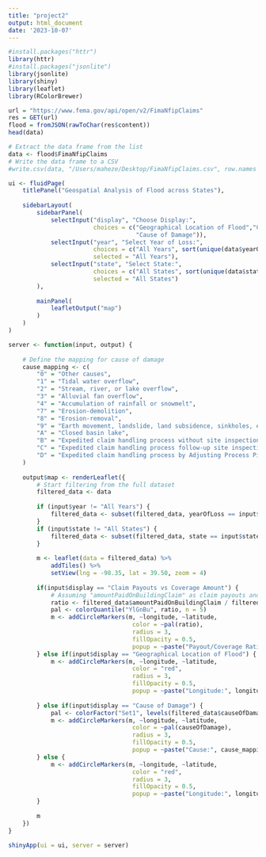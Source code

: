 ```yaml
---
title: "project2"
output: html_document
date: '2023-10-07'
---
```


```r
#install.packages("httr")
library(httr)
#install.packages("jsonlite")
library(jsonlite)
library(shiny)
library(leaflet)
library(RColorBrewer)

```

```r
url = "https://www.fema.gov/api/open/v2/FimaNfipClaims"
res = GET(url)
flood = fromJSON(rawToChar(res$content))
head(data)
```

```r
# Extract the data frame from the list
data <- flood$FimaNfipClaims
# Write the data frame to a CSV
#write.csv(data, "/Users/maheze/Desktop/FimaNfipClaims.csv", row.names = FALSE)
```

```r

ui <- fluidPage(
    titlePanel("Geospatial Analysis of Flood across States"),
    
    sidebarLayout(
        sidebarPanel(
            selectInput("display", "Choose Display:",
                        choices = c("Geographical Location of Flood","Claim Payouts vs Coverage Amount", 
                                    "Cause of Damage")),
            selectInput("year", "Select Year of Loss:",
                        choices = c("All Years", sort(unique(data$yearOfLoss))), 
                        selected = "All Years"),
            selectInput("state", "Select State:",
                        choices = c("All States", sort(unique(data$state))), 
                        selected = "All States")  
        ),
        
        mainPanel(
            leafletOutput("map")
        )
    )
)


```

```r

server <- function(input, output) {
    
    # Define the mapping for cause of damage
    cause_mapping <- c(
        "0" = "Other causes",
        "1" = "Tidal water overflow",
        "2" = "Stream, river, or lake overflow",
        "3" = "Alluvial fan overflow",
        "4" = "Accumulation of rainfall or snowmelt",
        "7" = "Erosion-demolition",
        "8" = "Erosion-removal",
        "9" = "Earth movement, landslide, land subsidence, sinkholes, etc.",
        "A" = "Closed basin lake",
        "B" = "Expedited claim handling process without site inspection",
        "C" = "Expedited claim handling process follow-up site inspection",
        "D" = "Expedited claim handling process by Adjusting Process Pilot Program (Remote Adjustment)"
    )
    
    output$map <- renderLeaflet({
        # Start filtering from the full dataset
        filtered_data <- data
        
        if (input$year != "All Years") {
            filtered_data <- subset(filtered_data, yearOfLoss == input$year)
        }
        if (input$state != "All States") {
            filtered_data <- subset(filtered_data, state == input$state)
        }
        
        m <- leaflet(data = filtered_data) %>%
            addTiles() %>%
            setView(lng = -98.35, lat = 39.50, zoom = 4)
        
        if(input$display == "Claim Payouts vs Coverage Amount") {
            # Assuming "amountPaidOnBuildingClaim" as claim payouts and "totalBuildingInsuranceCoverage" as coverage amount
            ratio <- filtered_data$amountPaidOnBuildingClaim / filtered_data$totalBuildingInsuranceCoverage
            pal <- colorQuantile("YlGnBu", ratio, n = 5)
            m <- addCircleMarkers(m, ~longitude, ~latitude, 
                                   color = ~pal(ratio),
                                   radius = 3, 
                                   fillOpacity = 0.5,
                                   popup = ~paste("Payout/Coverage Ratio:", round(ratio, 2)))
        } else if(input$display == "Geographical Location of Flood") {
            m <- addCircleMarkers(m, ~longitude, ~latitude, 
                                   color = "red", 
                                   radius = 3, 
                                   fillOpacity = 0.5,
                                   popup = ~paste("Longitude:", longitude, "<br>Latitude:", latitude))
  
        } else if(input$display == "Cause of Damage") {
            pal <- colorFactor("Set1", levels(filtered_data$causeOfDamage))
            m <- addCircleMarkers(m, ~longitude, ~latitude, 
                                   color = ~pal(causeOfDamage),
                                   radius = 3, 
                                   fillOpacity = 0.5,
                                   popup = ~paste("Cause:", cause_mapping[as.character(causeOfDamage)]))
        } else {
            m <- addCircleMarkers(m, ~longitude, ~latitude, 
                                   color = "red", 
                                   radius = 3, 
                                   fillOpacity = 0.5,
                                   popup = ~paste("Longitude:", longitude, "<br>Latitude:", latitude))
        }
        
        m
    })
}

shinyApp(ui = ui, server = server)


```

